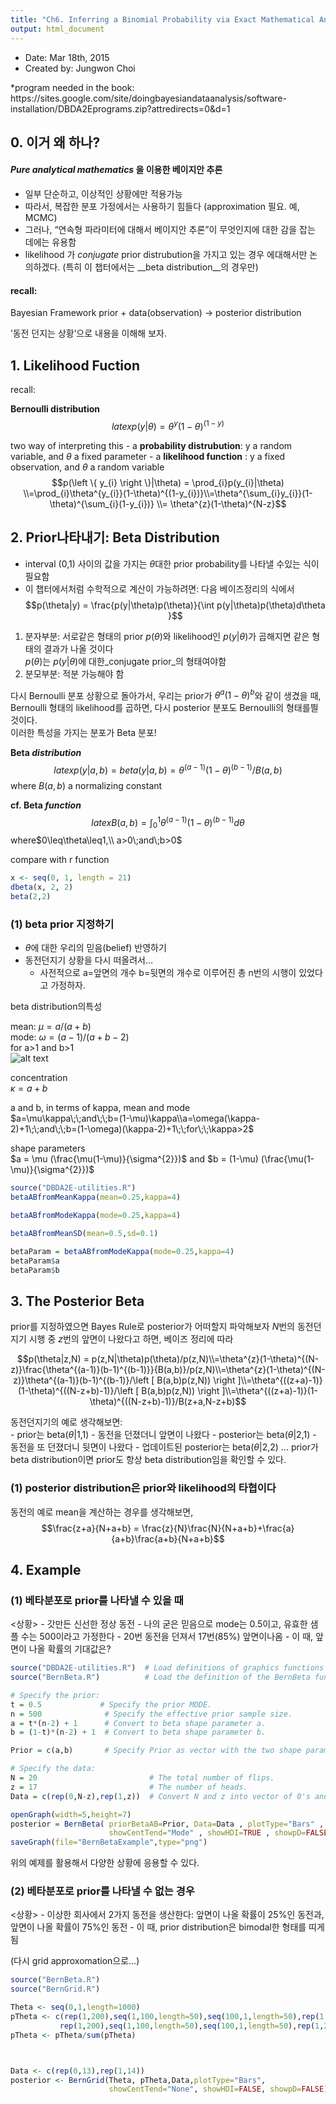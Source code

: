 ```yaml
---
title: "Ch6. Inferring a Binomial Probability via Exact Mathematical Analysis"
output: html_document
---
```


- Date: Mar 18th, 2015
- Created by: Jungwon Choi

*program needed in the book: https://sites.google.com/site/doingbayesiandataanalysis/software-installation/DBDA2Eprograms.zip?attredirects=0&d=1

0. 이거 왜 하나? 
-------------------------
#### *Pure analytical mathematics* 을 이용한 베이지안 추론
- 일부 단순하고, 이상적인 상황에만 적용가능
- 따라서, 복잡한 분포 가정에서는 사용하기 힘들다 (approximation 필요. 예, MCMC)
- 그러나, "연속형 파라미터에 대해서 베이지안 추론"이 무엇인지에 대한 감을 잡는 데에는 유용함
- likelihood 가 _conjugate_  prior distrubution을 가지고 있는 경우 에대해서만 논의하겠다. (특히 이 챕터에서는 __beta distribution__의 경우만)

#### recall:
Bayesian Framework
prior + data(observation) -> posterior distribution



'동전 던지는 상황'으로 내용을 이해해 보자.







1. Likelihood Fuction
-------------------------
recall:

__Bernoulli distribution__
$$latex p(y|\theta) = \theta ^{y}(1-\theta) ^ {(1-y)}$$

two way of interpreting this
- a __probability distrubution__: y a random variable, and $\theta$ a fixed parameter
- a __likelihood function__ : y a fixed observation, and $\theta$ a random variable
$$p(\left \{ y_{i} \right \}|\theta) = \prod_{i}p(y_{i}|\theta) \\=\prod_{i}\theta^{y_{i}}(1-\theta)^{(1-y_{i})}\\=\theta^{\sum_{i}y_{i}}(1-\theta)^{\sum_{i}(1-y_{i})} \\= \theta^{z}(1-\theta)^{N-z}$$







2. Prior나타내기: Beta Distribution
-------------------------


- interval (0,1) 사이의 값을 가지는 $\theta$대한 prior probability를 나타낼 수있는 식이 필요함
- 이 챕터에서처럼 수학적으로 계산이 가능하려면:
다음 베이즈정리의 식에서
$$p(\theta|y) = \frac{p(y|\theta)p(\theta)}{\int p(y|\theta)p(\theta)d\theta }$$

1. 분자부분: 서로같은 형태의 prior $p(\theta)$와 likelihood인 $p(y|\theta)$가 곱해지면 같은 형태의 결과가 나올 것이다  
$p(\theta)$는 $p(y|\theta)$에 대한_conjugate prior_의 형태여야함
2. 분모부분: 적분 가능해야 함


다시 Bernoulli 분포 상황으로 돌아가서, 우리는 prior가 $\theta^{a}(1-\theta)^{b}$와 같이 생겼을 때, Bernoulli 형태의 likelihood를 곱하면, 다시 posterior 분포도 Bernoulli의 형태를띌 것이다.  
이러한 특성을 가지는 분포가 Beta 분포!


**Beta _distribution_**
$$latex p(y|a,b) = beta(y|a,b) = \theta ^{(a-1)}(1-\theta) ^ {(b-1)}/B(a,b)$$
where $B(a,b)$ a normalizing constant

**cf. Beta _function_**
$$latex B(a,b) = \int_{0}^{1}\theta ^{(a-1)}(1-\theta) ^ {(b-1)}d\theta$$ where$0\leq\theta\leq1,\\  a>0\;and\;b>0$


compare with r function
```r
x <- seq(0, 1, length = 21)
dbeta(x, 2, 2)
beta(2,2)
```




### (1) beta prior 지정하기
- $\theta$에 대한 우리의 믿음(belief) 반영하기
- 동전던지기 상황을 다시 떠올려서...
  - 사전적으로 a=앞면의 개수 b=뒷면의 개수로 이루어진 총 n번의 시행이 있었다고   가정하자.
  

beta distribution의특성  

mean: $\mu = a/(a+b)$  
mode: $\omega = (a-1)/(a+b-2)$  
for a>1 and b>1  
![alt text](beta_dist.PNG)



concentration  
$\kappa = a+b$  

a and b, in terms of kappa, mean and mode  
$a=\mu\kappa\;\;and\;\;b=(1-\mu)\kappa\\a=\omega(\kappa-2)+1\;\;and\;\;b=(1-\omega)(\kappa-2)+1\;\;for\;\;\kappa>2$  

shape parameters  
$a = \mu (\frac{\mu(1-\mu)}{\sigma^{2}})$ and $b = (1-\mu) (\frac{\mu(1-\mu)}{\sigma^{2}})$  

```r
source("DBDA2E-utilities.R")
betaABfromMeanKappa(mean=0.25,kappa=4)

betaABfromModeKappa(mode=0.25,kappa=4)

betaABfromMeanSD(mean=0.5,sd=0.1)

betaParam = betaABfromModeKappa(mode=0.25,kappa=4)
betaParam$a
betaParam$b
```












3. The Posterior Beta
-------------------------
prior를 지정하였으면 Bayes Rule로 posterior가 어떠할지 파악해보자
$N$번의 동전던지기 시행 중 $z$번의 앞면이 나왔다고 하면, 베이즈 정리에 따라

$$p(\theta|z,N) = p(z,N|\theta)p(\theta)/p(z,N)\\=\theta^{z}(1-\theta)^{(N-z)}\frac{\theta^{(a-1)}(b-1)^{(b-1)}}{B(a,b)}/p(z,N)\\=\theta^{z}(1-\theta)^{(N-z)}\theta^{(a-1)}(b-1)^{(b-1)}/\left [ B(a,b)p(z,N)) \right ]\\=\theta^{((z+a)-1)}(1-\theta)^{((N-z+b)-1)}/\left [ B(a,b)p(z,N)) \right ]\\=\theta^{((z+a)-1)}(1-\theta)^{((N-z+b)-1)}/B(z+a,N-z+b)$$

동전던지기의 예로 생각해보면:  
- prior는 beta($\theta$|1,1)
- 동전을 던졌더니 앞면이 나왔다
- posterior는 beta($\theta$|2,1)
- 동전을 또 던졌더니 뒷면이 나왔다
- 업데이트된 posterior는 beta($\theta$|2,2)
...
prior가 beta distribution이면 prior도 항상 beta distribution임을 확인할 수 있다.


### (1) posterior distribution은 prior와 likelihood의 타협이다
동전의 예로 mean을 계산하는 경우를 생각해보면,
$$\frac{z+a}{N+a+b} = \frac{z}{N}\frac{N}{N+a+b}+\frac{a}{a+b}\frac{a+b}{N+a+b}$$










4. Example
-------------------------
### (1) 베타분포로 prior를 나타낼 수 있을 때
<상황>
- 갓만든 신선한 정상 동전
- 나의 굳은 믿음으로 mode는 0.5이고, 유효한 샘플 수는 500이라고 가정한다
- 20번 동전을 던져서 17번(85%) 앞면이나옴
- 이 때, 앞면이 나올 확률의 기대값은?

```r
source("DBDA2E-utilities.R")  # Load definitions of graphics functions etc.
source("BernBeta.R")          # Load the definition of the BernBeta function

# Specify the prior:
t = 0.5             # Specify the prior MODE.
n = 500              # Specify the effective prior sample size.
a = t*(n-2) + 1      # Convert to beta shape parameter a.
b = (1-t)*(n-2) + 1  # Convert to beta shape parameter b.

Prior = c(a,b)       # Specify Prior as vector with the two shape parameters.

# Specify the data:
N = 20                         # The total number of flips.
z = 17                         # The number of heads.
Data = c(rep(0,N-z),rep(1,z))  # Convert N and z into vector of 0's and 1's.

openGraph(width=5,height=7)
posterior = BernBeta( priorBetaAB=Prior, Data=Data , plotType="Bars" , 
                      showCentTend="Mode" , showHDI=TRUE , showpD=FALSE )
saveGraph(file="BernBetaExample",type="png")

```

위의 예제를 활용해서 다양한 상황에 응용할 수 있다.

### (2) 베타분포로 prior를 나타낼 수 없는 경우
<상황>
- 이상한 회사에서 2가지 동전을 생산한다: 앞면이 나올 확률이 25%인 동전과, 앞면이 나올 확률이 75%인 동전
- 이 때, prior distribution은 bimodal한 형태를 띠게 됨


(다시 grid approxomation으로...)
```r
source("BernBeta.R")
source("BernGrid.R")

Theta <- seq(0,1,length=1000)
pTheta <- c(rep(1,200),seq(1,100,length=50),seq(100,1,length=50),rep(1,200),
           rep(1,200),seq(1,100,length=50),seq(100,1,length=50),rep(1,200))
pTheta <- pTheta/sum(pTheta)



Data <- c(rep(0,13),rep(1,14))
posterior <- BernGrid(Theta, pTheta,Data,plotType="Bars",
                      showCentTend="None", showHDI=FALSE, showpD=FALSE)
```


